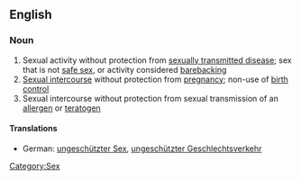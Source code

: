 ==English==
{{wikipedia}}

===Noun===
{{en-noun|-|sg=[[unprotected]] [[sex]]}}

# Sexual activity without protection from [[sexually transmitted disease]]; sex that is not [[safe sex]], or activity considered [[barebacking]]
# [[Sexual intercourse]] without protection from [[pregnancy]]; non-use of [[birth control]]
# Sexual intercourse without protection from sexual transmission of an [[allergen]] or [[teratogen]]

====Translations====
*German: [[ungeschützter Sex]], [[ungeschützter Geschlechtsverkehr]]
[[Category:Sex]]